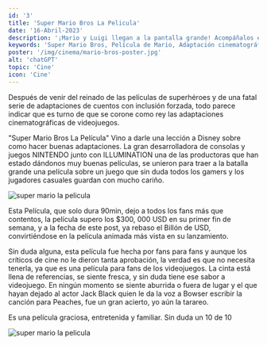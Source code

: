 ```yaml
---
id: '3'
title: 'Super Mario Bros La Pelicula'
date: '16-Abril-2023'
description: '¡Mario y Luigi llegan a la pantalla grande! Acompáñalos en una emocionante aventura por el Reino Champiñón para salvar a la princesa Peach de Bowser.'
keywords: 'Super Mario Bros, Película de Mario, Adaptación cinematográfica, Videojuegos, Personajes de videojuegos, Luigi, Bowser, Princesa Peach, Plomería, Reino Champiñón, Acción, Aventura, Comedia'
poster: '/img/cinema/mario-bros-poster.jpg'
alt: 'chatGPT'
topic: 'Cine'
icon: 'Cine'
---
```


Después de venir del reinado de las películas de superhéroes y de una fatal serie de 
adaptaciones de cuentos con inclusión forzada, todo parece indicar que es turno de que se 
corone como rey las adaptaciones cinematográficas de videojuegos.

"Super Mario Bros La Película" Vino a darle una lección a Disney sobre como hacer buenas 
adaptaciones. La gran desarrolladora de consolas y juegos NINTENDO junto con ILLUMINATION 
una de las productoras que han estado dándonos muy buenas películas, se unieron para traer
 a la batalla grande una película sobre un juego que sin duda todos los gamers y los 
 jugadores casuales guardan con mucho cariño.

![super mario la pelicula](/img/cinema/mario-bros-wallpaper.webp)

Esta Película, que solo dura 90min, dejo a todos los fans más que contentos, la película 
supero los $300, 000 USD en su primer fin de semana, y a la fecha de este post, ya rebaso 
el Billón de USD, convirtiéndose en la película animada más vista en su lanzamiento.

Sin duda alguna, esta película fue hecha por fans para fans y aunque los críticos de cine 
no le dieron tanta aprobación, la verdad es que no necesita tenerla, ya que es una película
 para fans de los videojuegos. La cinta está llena de referencias, se siente fresca, y sin 
 duda tiene ese sabor a videojuego. En ningún momento se siente aburrida o fuera de lugar y 
 el que hayan dejado al actor Jack Black quien le da la voz a Bowser escribir la canción 
 para Peaches, fue un gran acierto, yo aún la tarareo.

Es una película graciosa, entretenida y familiar. Sin duda un 10 de 10

![super mario la pelicula](/img/cinema/supermario-illumination.webp)